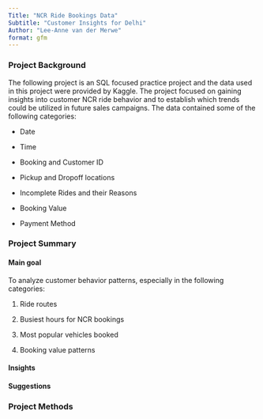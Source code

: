 ```yaml
---
Title: "NCR Ride Bookings Data"
Subtitle: "Customer Insights for Delhi"
Author: "Lee-Anne van der Merwe"
format: gfm
---
```


### Project Background

The following project is an SQL focused practice project and the data used in this project were provided by Kaggle. The project focused on gaining insights into customer NCR ride behavior and to establish which trends could be utilized in future sales campaigns. The data contained some of the following categories:

-   Date

-   Time

-   Booking and Customer ID

-   Pickup and Dropoff locations

-   Incomplete Rides and their Reasons

-   Booking Value

-   Payment Method

### Project Summary

#### **Main goal**

To analyze customer behavior patterns, especially in the following categories:

1.  Ride routes

2.  Busiest hours for NCR bookings

3.  Most popular vehicles booked

4.  Booking value patterns

#### **Insights**

#### **Suggestions** 

### Project Methods